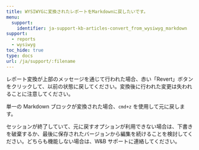 ```yaml
---
title: WYSIWYGに変換されたレポートをMarkdownに戻したいです。
menu:
  support:
    identifier: ja-support-kb-articles-convert_from_wysiwyg_markdown
support:
  - reports
  - wysiwyg
toc_hide: true
type: docs
url: /ja/support/:filename
---
```

レポート変換が上部のメッセージを通じて行われた場合、赤い「Revert」ボタンをクリックして、以前の状態に戻してください。変換後に行われた変更は失われることに注意してください。

単一の Markdown ブロックが変換された場合、`cmd+z` を使用して元に戻します。

セッションが終了していて、元に戻すオプションが利用できない場合は、下書きを破棄するか、最後に保存されたバージョンから編集を続けることを検討してください。どちらも機能しない場合は、W&B サポートに連絡してください。
